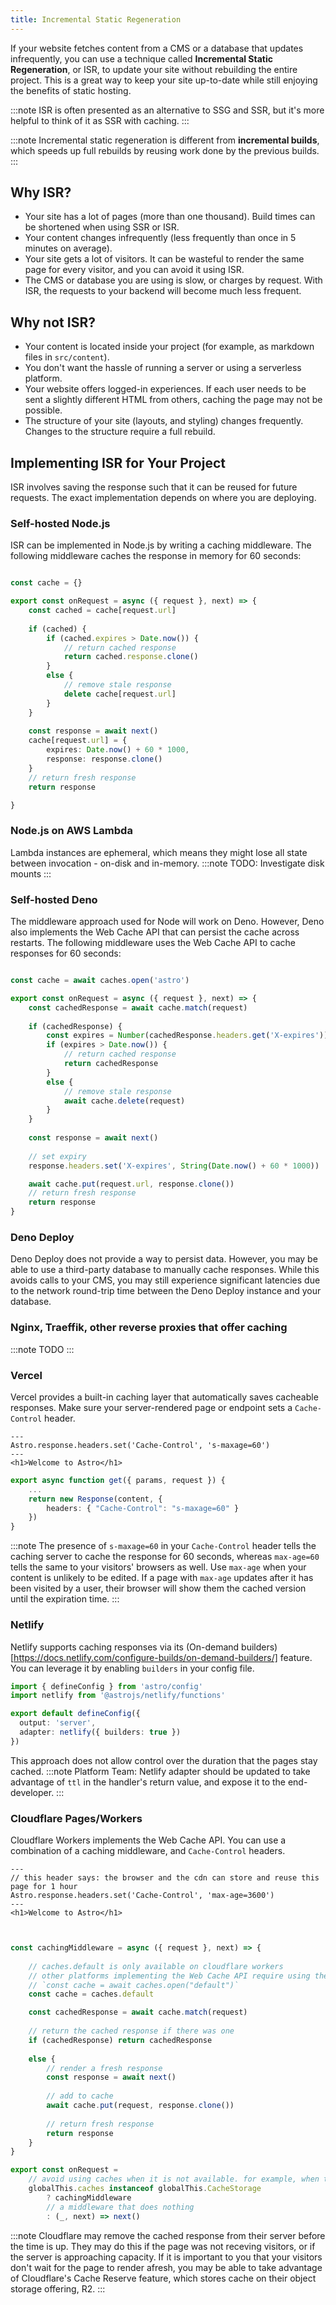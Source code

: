 ---
title: Incremental Static Regeneration
---
If your website fetches content from a CMS or a database that updates infrequently, you can use a technique called **Incremental Static Regeneration**, or ISR, to update your site without rebuilding the entire project. This is a great way to keep your site up-to-date while still enjoying the benefits of static hosting.

:::note
ISR is often presented as an alternative to SSG and SSR, but it's more helpful to think of it as SSR with caching.
:::

:::note
Incremental static regeneration is different from **incremental builds**, which speeds up full rebuilds by reusing work done by the previous builds.
:::

## Why ISR?
- Your site has a lot of pages (more than one thousand). Build times can be shortened when using SSR or ISR.
- Your content changes infrequently (less frequently than once in 5 minutes on average).
- Your site gets a lot of visitors. It can be wasteful to render the same page for every visitor, and you can avoid it using ISR.
- The CMS or database you are using is slow, or charges by request. With ISR, the requests to your backend will become much less frequent.

## Why not ISR?
- Your content is located inside your project (for example, as markdown files in `src/content`).
- You don't want the hassle of running a server or using a serverless platform.
- Your website offers logged-in experiences. If each user needs to be sent a slightly different HTML from others, caching the page may not be possible.
- The structure of your site (layouts, and styling) changes frequently. Changes to the structure require a full rebuild.

## Implementing ISR for Your Project

ISR involves saving the response such that it can be reused for future requests. The exact implementation depends on where you are deploying.

### Self-hosted Node.js
ISR can be implemented in Node.js by writing a caching middleware. The following middleware caches the response in memory for 60 seconds:

```ts title="src/middleware.ts"

const cache = {}

export const onRequest = async ({ request }, next) => {
    const cached = cache[request.url]
    
    if (cached) {
        if (cached.expires > Date.now()) {
            // return cached response
            return cached.response.clone()
        }
        else {
            // remove stale response
            delete cache[request.url]
        }
    }
    
    const response = await next()
    cache[request.url] = {
        expires: Date.now() + 60 * 1000,
        response: response.clone()
    }
    // return fresh response
    return response

}
```

### Node.js on AWS Lambda
Lambda instances are ephemeral, which means they might lose all state between invocation - on-disk and in-memory.
:::note
TODO: Investigate disk mounts
:::

### Self-hosted Deno
The middleware approach used for Node will work on Deno. However, Deno also implements the Web Cache API that can persist the cache across restarts. The following middleware uses the Web Cache API to cache responses for 60 seconds:

```ts title="src/middleware.ts"

const cache = await caches.open('astro')

export const onRequest = async ({ request }, next) => {
    const cachedResponse = await cache.match(request)
    
    if (cachedResponse) {
        const expires = Number(cachedResponse.headers.get('X-expires'))
        if (expires > Date.now()) {
            // return cached response
            return cachedResponse
        }
        else {
            // remove stale response
            await cache.delete(request)
        }
    }
    
    const response = await next()
    
    // set expiry
    response.headers.set('X-expires', String(Date.now() + 60 * 1000))

    await cache.put(request.url, response.clone())
    // return fresh response
    return response
}
```

### Deno Deploy
Deno Deploy does not provide a way to persist data. However, you may be able to use a third-party database to manually cache responses. While this avoids calls to your CMS, you may still experience significant latencies due to the network round-trip time between the Deno Deploy instance and your database.

### Nginx, Traeffik, other reverse proxies that offer caching
:::note
TODO
:::

### Vercel
Vercel provides a built-in caching layer that automatically saves cacheable responses. Make sure your server-rendered page or endpoint sets a `Cache-Control` header.

```astro title="src/pages/index.astro"
---
Astro.response.headers.set('Cache-Control', 's-maxage=60')
---
<h1>Welcome to Astro</h1>
```

```ts title="src/pages/api.ts"
export async function get({ params, request }) {
    ...
    return new Response(content, {
        headers: { "Cache-Control": "s-maxage=60" }
    })
}
```
:::note
The presence of `s-maxage=60` in your `Cache-Control` header tells the caching server to cache the response for 60 seconds, whereas `max-age=60` tells the same to your visitors' browsers as well. Use `max-age` when your content is unlikely to be edited. If a page with `max-age` updates after it has been visited by a user, their browser will show them the cached version until the expiration time.
:::

### Netlify
Netlify supports caching responses via its (On-demand builders)[https://docs.netlify.com/configure-builds/on-demand-builders/] feature. You can leverage it by enabling `builders` in your config file.

```ts title="stro.config.js" ins={6}
import { defineConfig } from 'astro/config'
import netlify from '@astrojs/netlify/functions'

export default defineConfig({
  output: 'server',
  adapter: netlify({ builders: true })
})
```
This approach does not allow control over the duration that the pages stay cached.
:::note
Platform Team: Netlify adapter should be updated to take advantage of `ttl` in the handler's return value, and expose it to the end-developer.
:::

### Cloudflare Pages/Workers
Cloudflare Workers implements the Web Cache API. You can use a combination of a caching middleware, and `Cache-Control` headers.
  
```astro title="src/pages/index.astro"
---
// this header says: the browser and the cdn can store and reuse this page for 1 hour
Astro.response.headers.set('Cache-Control', 'max-age=3600')
---
<h1>Welcome to Astro</h1>
```
  
```ts title="src/middleware.ts"


const cachingMiddleware = async ({ request }, next) => {
    
    // caches.default is only available on cloudflare workers
    // other platforms implementing the Web Cache API require using the `open` method
    // `const cache = await caches.open("default")`
    const cache = caches.default

    const cachedResponse = await cache.match(request)
    
    // return the cached response if there was one
    if (cachedResponse) return cachedResponse
    
    else {
        // render a fresh response
        const response = await next()
        
        // add to cache
        await cache.put(request, response.clone())
        
        // return fresh response
        return response
    }
}

export const onRequest =
    // avoid using caches when it is not available. for example, when testing locally with node
    globalThis.caches instanceof globalThis.CacheStorage
        ? cachingMiddleware
        // a middleware that does nothing
        : (_, next) => next()
```

:::note
Cloudflare may remove the cached response from their server before the time is up. They may do this if the page was not receving visitors, or if the server is approaching capacity. If it is important to you that your visitors don't wait for the page to render afresh, you may be able to take advantage of Cloudflare's Cache Reserve feature, which stores cache on their object storage offering, R2.
:::